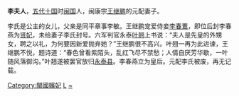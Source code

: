 '''李夫人'''，[[五代十国|五代十国]]时[[闽_(十国)|闽国]]人，闽康宗[[王继鹏|王继鹏]]的元配妻子。

李氏是公主的女儿，父亲是同平章事李敏。王继鹏宠爱侍妾[[李春鷰|李春鷰]]，即位后封李春燕为[[贤妃|贤妃]]，未给妻子李氏封号。六军判官永泰[[叶翘|叶翘]]上书说：“夫人是先皇的外甥女，聘之以礼，为何要因新爱抛弃她？”王继鹏很不高兴。叶翘一再为此进谏，王继鹏不悦，题诗道：“春色曾看紫陌头，乱红飞尽不禁愁；人情自厌芳华歇，一叶随风落御沟。”叶翘遂被罢官放归[[永泰县|永泰县]]。李春燕立为皇后。元配李氏被废，再无记载。

{{閩國}}
{{十國皇后}}
[[Category:閩國嬪妃|Category:閩國嬪妃]]
[[Category:中国皇帝嫡妻未得封后者|L]]
[[Category:李姓|~]]